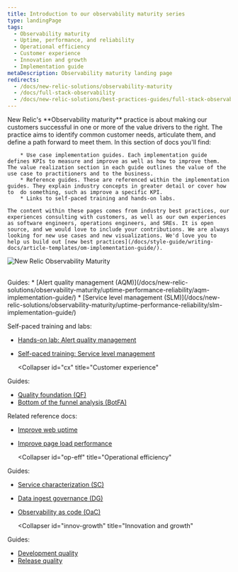 ```yaml
---
title: Introduction to our observability maturity series
type: landingPage
tags:
  - Observability maturity
  - Uptime, performance, and reliability
  - Operational efficiency
  - Customer experience
  - Innovation and growth
  - Implementation guide
metaDescription: Observability maturity landing page
redirects:
  - /docs/new-relic-solutions/observability-maturity
  - /docs/full-stack-observability
  - /docs/new-relic-solutions/best-practices-guides/full-stack-observability
---
```



<LandingPageHero>
  <HeroContent>
    New Relic's **Observability maturity** practice is about making our customers successful in one or more of the value drivers to the right. The practice aims to identify common customer needs, articulate them, and define a path forward to meet them. In this section of docs you'll find:

        * Use case implementation guides. Each implementation guide defines KPIs to measure and improve as well as how to improve them. The value realization section in each guide outlines the value of the use case to practitioners and to the business.
        * Reference guides. These are referenced within the implementation guides. They explain industry concepts in greater detail or cover how to  do something, such as improve a specific KPI.
        * Links to self-paced training and hands-on labs.

    The content within these pages comes from industry best practices, our experiences consulting with customers, as well as our own experiences as software engineers, operations engineers, and SREs. It is open source, and we would love to include your contributions. We are always looking for new use cases and new visualizations. We'd love you to help us build out [new best practices](/docs/style-guide/writing-docs/article-templates/om-implementation-guide/).
  </HeroContent>

  <img
    title="New Relic Observability Maturity"
    alt="New Relic Observability Maturity"
    src={omaVDrivers}
  />
</LandingPageHero>

<br/>

<CollapserGroup>
  <Collapser
    id="upr"
    title="Uptime, performance, and reliability"
  >
Guides:
* [Alert quality management (AQM)](/docs/new-relic-solutions/observability-maturity/uptime-performance-reliability/aqm-implementation-guide/)
* [Service level management (SLM)](/docs/new-relic-solutions/observability-maturity/uptime-performance-reliability/slm-implementation-guide/)

Self-paced training and labs:
* [Hands-on lab: Alert quality management](https://learn.newrelic.com/hands-on-lab-alert-quality-management)
* [Self-paced training: Service level management](https://learn.newrelic.com/self-paced-service-level-management)

  </Collapser>

  <Collapser
    id="cx"
    title="Customer experience"
  >
Guides: 
* [Quality foundation (QF)](/docs/new-relic-solutions/observability-maturity/customer-experience/quality-foundation-implementation-guide)
* [Bottom of the funnel analysis (BotFA)](/docs/new-relic-solutions/observability-maturity/customer-experience/bofta-implementation-guide)

Related reference docs: 
* [Improve web uptime](/docs/new-relic-solutions/observability-maturity/customer-experience/cx-improve-web-uptime)
* [Improve page load performance](/docs/new-relic-solutions/observability-maturity/customer-experience/cx-improve-page-load)

  </Collapser>

  <Collapser
    id="op-eff"
    title="Operational efficiency"
  >
Guides:
* [Service characterization (SC)](/docs/new-relic-solutions/observability-maturity/operational-efficiency/sc-implementation-guide/)
* [Data ingest governance (DG)](/docs/new-relic-solutions/observability-maturity/operational-efficiency/dg-intro/)
* [Observability as code (OaC)](/docs/new-relic-solutions/observability-maturity/operational-efficiency/observability-as-code-guide)

  </Collapser>

  <Collapser
    id="innov-growth"
    title="Innovation and growth"
  >
Guides:
* [Development quality](/docs/new-relic-solutions/observability-maturity/innovation-growth/development-quality-implementation-guide)
* [Release quality](/docs/new-relic-solutions/observability-maturity/innovation-growth/release-quality-implementation-guide)
  </Collapser>


</CollapserGroup>
